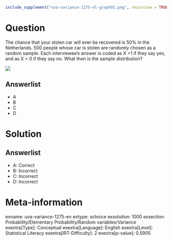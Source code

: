 ```r
include_supplement("uva-variance-1275-nl-graph01.png", recursive = TRUE)
```

Question
========

The chance that your stolen car will ever be recovered is 50% in the Netherlands. 500 people whose car is stolen are randomly chosen as a random sample. Each interviewee's answer is coded as X =1 if they say yes, and as X = 0 if they say no. What then is the sample distribution?

![](uva-variance-1275-nl-graph01.png)

Answerlist
----------

* A
* B
* C
* D

Solution
========

Answerlist
----------

* A: Correct
* B: Incorrect
* C: Incorrect
* D: Incorrect

Meta-information
================
exname: uva-variance-1275-en
extype: schoice
exsolution: 1000
exsection: Probability/Elementary Probability/Random variables/Variance
exextra[Type]: Conceptual
exextra[Language]: English
exextra[Level]: Statistical Literacy
exextra[IRT-Difficulty]: 2
exextra[p-value]: 0.5905
